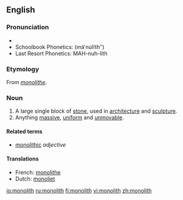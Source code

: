 {{wikipedia|dab=monolith (disambiguation)|monolith}}
==English==

===Pronunciation===
* {{IPA|/ˈma.nə.ˌlɪθ/}}
* Schoolbook Phonetics: (mäʹnu̇lĭthʺ)
* Last Resort Phonetics: MAH-nuh-lith

===Etymology===
From {{F.}} ''[[monolithe]]''.

===Noun===
{{wikipedia|monolith|monolith (1)}}
{{en-noun}}

# A large single block of [[stone]], used in [[architecture]] and [[sculpture]].
# Anything [[massive]], [[uniform]] and [[unmovable]].

====Related terms====
* [[monolithic]] ''adjective''

====Translations====
{{top}}
* French: [[monolithe]] {{m}}
* Dutch: [[monoliet]] {{m}}
{{bottom}}

[[io:monolith]]
[[ru:monolith]]
[[fi:monolith]]
[[vi:monolith]]
[[zh:monolith]]